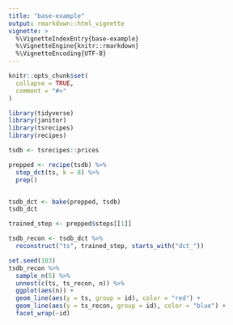 ```yaml
---
title: "base-example"
output: rmarkdown::html_vignette
vignette: >
  %\VignetteIndexEntry{base-example}
  %\VignetteEngine{knitr::rmarkdown}
  %\VignetteEncoding{UTF-8}
---
```


```r
knitr::opts_chunk$set(
  collapse = TRUE,
  comment = "#>"
)
```

```r
library(tidyverse)
library(janitor)
library(tsrecipes)
library(recipes)
```

```r
tsdb <- tsrecipes::prices
```


```r
prepped <- recipe(tsdb) %>%
  step_dct(ts, k = 8) %>%
  prep()


tsdb_dct <- bake(prepped, tsdb)
tsdb_dct
```

```r
trained_step <- prepped$steps[[1]]

tsdb_recon <- tsdb_dct %>%
  reconstruct("ts", trained_step, starts_with("dct_"))
```

```r
set.seed(103)
tsdb_recon %>%
  sample_n(5) %>%
  unnest(c(ts, ts_recon, n)) %>% 
  ggplot(aes(n)) +
  geom_line(aes(y = ts, group = id), color = "red") +
  geom_line(aes(y = ts_recon, group = id), color = "blue") +
  facet_wrap(~id)
```
